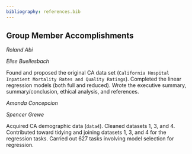 ```yaml
---
bibliography: references.bib
---
```


## Group Member Accomplishments

*Roland Abi*


*Elise Buellesbach*

Found and proposed the original CA data set (`California Hospital Inpatient Mortality Rates and Quality Ratings`). Completed the linear regression models (both full and reduced). Wrote the executive summary, summary/conclusion, ethical analysis, and references. 

*Amanda Concepcion*


*Spencer Grewe*

Acquired CA demographic data (`data4`). Cleaned datasets 1, 3, and 4. Contributed toward tidying and joining datasets 1, 3, and 4 for the regression tasks. Carried out 627 tasks involving model selection for regression. 
